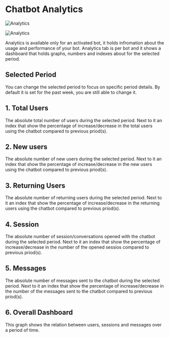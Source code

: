# Chatbot Analytics

![Analytics](/docs/analytics-cover.png)

![Analytics](/docs/chatbot_charts.png)

Analytics is available only for an activated bot, it holds infromation about
the usage and performance of your bot. Analytics tab is per bot and it shows a dashboard that holds graphs, numbers and indexes
about for the selected period.

## Selected Period

You can change the selected period to focus on specific period details. By default it is set for the past week, you are still able to change it.

## 1. Total Users

The absolute total number of users during the selected period. Next to it an index that show the percentage of increase/decrease in the total users using the chatbot compared to previous priod(s).

## 2. New users

The absolute number of new users during the selected period. Next to it an index that show the percentage of increase/decrease in the new users using the chatbot compared to previous priod(s).

## 3. Returning Users

The absolute number of returning users during the selected period. Next to it an index that show the percentage of increase/decrease in the returning users using the chatbot compared to previous priod(s).

## 4. Session

The absolute number of session/conversations opened with the chatbot during the selected period. Next to it an index that show the percentage of increase/decrease in the number of the opened sessios compared to previous priod(s).

## 5. Messages

The absolute number of messages sent to the chatbot during the selected period. Next to it an index that show the percentage of increase/decrease in the number of the messages sent to the chatbot compared to previous priod(s).

## 6. Overall Dashboard

This graph shows the relation between users, sessions and messages over a period of time.
